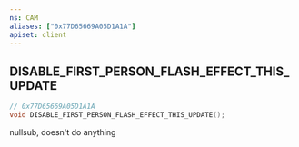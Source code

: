```yaml
---
ns: CAM
aliases: ["0x77D65669A05D1A1A"]
apiset: client
---
```

## DISABLE_FIRST_PERSON_FLASH_EFFECT_THIS_UPDATE

```c
// 0x77D65669A05D1A1A
void DISABLE_FIRST_PERSON_FLASH_EFFECT_THIS_UPDATE();
```

nullsub, doesn't do anything